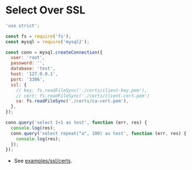 
# Select Over SSL

<Tabs>
  <TabItem value='index.js' default>

```js
'use strict';

const fs = require('fs');
const mysql = require('mysql2');

const conn = mysql.createConnection({
  user: 'root',
  password: '',
  database: 'test',
  host: '127.0.0.1',
  port: '3306',
  ssl: {
    // key: fs.readFileSync('./certs/client-key.pem'),
    // cert: fs.readFileSync('./certs/client-cert.pem')
    ca: fs.readFileSync('./certs/ca-cert.pem'),
  },
});

conn.query('select 1+1 as test', function (err, res) {
  console.log(res);
  conn.query('select repeat("a", 100) as test', function (err, res) {
    console.log(res);
  });
});
```

  </TabItem>
</Tabs>

- See [examples/ssl/certs](https://github.com/sidorares/node-mysql2/tree/master/examples/ssl/certs).
